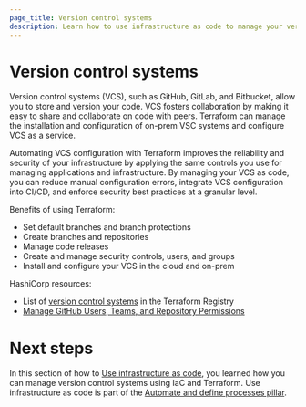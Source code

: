 ```yaml
---
page_title: Version control systems
description: Learn how to use infrastructure as code to manage your version control systems.
---
```


# Version control systems

Version control systems (VCS), such as GitHub, GitLab, and Bitbucket, allow you to store and version your code. VCS fosters collaboration by making it easy to share and collaborate on code with peers. Terraform can manage the installation and configuration of on-prem VSC systems and configure VCS as a service. 

Automating VCS configuration with Terraform improves the reliability and security of your infrastructure by applying the same controls you use for managing applications and infrastructure. By managing your VCS as code, you can reduce manual configuration errors, integrate VCS configuration into CI/CD, and enforce security best practices at a granular level.

Benefits of using Terraform:
- Set default branches and branch protections
- Create branches and repositories
- Manage code releases
- Create and manage security controls, users, and groups
- Install and configure your VCS in the cloud and on-prem

HashiCorp resources:
- List of [version control systems](https://registry.terraform.io/browse/providers?category=version-control-systems) in the Terraform Registry
- [Manage GitHub Users, Teams, and Repository Permissions](/terraform/tutorials/it-saas/github-user-teams)

# Next steps

In this section of how to [Use infrastructure as code](/well-architected-framework/automate-and-define-processes/use-infrastructure-as-code/overview), you learned how you can manage version control systems using IaC and Terraform. Use infrastructure as code is part of the [Automate and define processes pillar](/well-architected-framework/automate-and-define-processes/introduction).